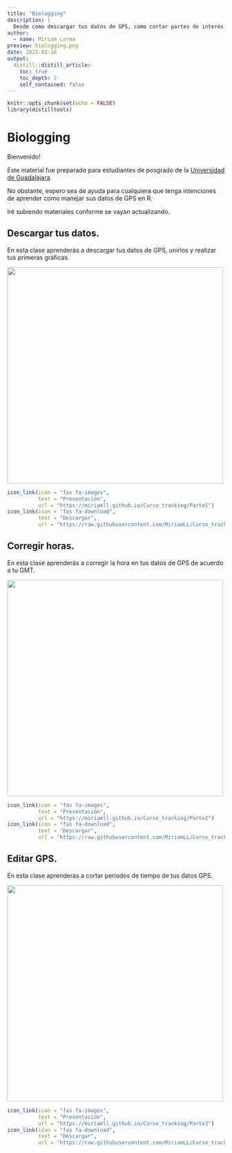 ```yaml
---
title: "Biologging"
description: |
  Desde como descargar tus datos de GPS, como cortar partes de interés, hasta hacer tus primeros gráficos con datos de tracking y exportarlos. 
author:
  - name: Miriam Lerma
preview: biologging.png
date: 2021-02-16
output:
  distill::distill_article:
    toc: true
    toc_depth: 2
    self_contained: false
---
```


```r
knitr::opts_chunk$set(echo = FALSE)
library(distilltools)
```

# Biologging

Bienvenido!  

Este material fue preparado para estudiantes de posgrado de la [Universidad de Guadalajara](http://www.cucsur.udg.mx/maestria-en-ecologia-y-manejo-de-recursos-costeros-y-marinos).

No obstante, espero sea de ayuda para cualquiera que tenga intenciones de aprender como manejar sus datos de GPS en R.

Iré subiendo materiales conforme se vayan actualizando.

## Descargar tus datos.
En esta clase aprenderás a descargar tus datos de GPS, unirlos y realizar tus primeras gráficas. <br> 

<html>
<body>
   <left>
      <a href="https://miriamll.github.io/Curso_tracking/Parte1"><img src="https://raw.githubusercontent.com/MiriamLL/Curso_tracking/main/03Figuras/CortarDatosGPS.png" style="width:500px"></a>
   </left>
</body>
</html>

```r
icon_link(icon = "fas fa-images",
          text = "Presentación",
          url = "https://miriamll.github.io/Curso_tracking/Parte1")
icon_link(icon = "fas fa-download",
          text = "Descargar",
          url = "https://raw.githubusercontent.com/MiriamLL/Curso_tracking/main/02PDFs/Parte1.pdf")
```


## Corregir horas.
En esta clase aprenderás a corregir la hora en tus datos de GPS de acuerdo a tu GMT. <br>

<html>
<body>
   <left>
      <a href="https://miriamll.github.io/Curso_tracking/Parte2"><img src="https://raw.githubusercontent.com/MiriamLL/Curso_tracking/main/03Figuras/CorregirGMT.png" style="width:500px"></a>
   </left>
</body>
</html>

```r
icon_link(icon = "fas fa-images",
          text = "Presentación",
          url = "https://miriamll.github.io/Curso_tracking/Parte2")
icon_link(icon = "fas fa-download",
          text = "Descargar",
          url = "https://raw.githubusercontent.com/MiriamLL/Curso_tracking/main/02PDFs/Parte2.pdf")
```


## Editar GPS.
En esta clase aprenderás a cortar periodos de tiempo de tus datos GPS. <br>

<html>
<body>
   <left>
      <a href="https://miriamll.github.io/Curso_tracking/Parte3"><img src="https://raw.githubusercontent.com/MiriamLL/Curso_tracking/main/03Figuras/EditarGPS.png" style="width:500px"></a>
   </left>
</body>
</html>

```r
icon_link(icon = "fas fa-images",
          text = "Presentación",
          url = "https://miriamll.github.io/Curso_tracking/Parte3")
icon_link(icon = "fas fa-download",
          text = "Descargar",
          url = "https://raw.githubusercontent.com/MiriamLL/Curso_tracking/main/02PDFs/Parte3.pdf")
```  



